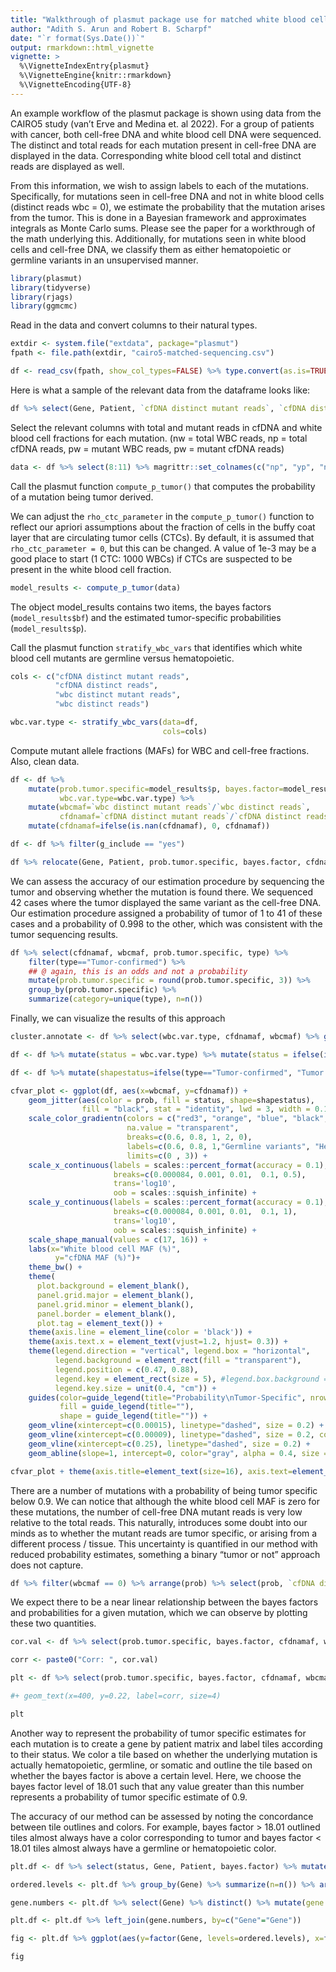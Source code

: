 ```yaml
---
title: "Walkthrough of plasmut package use for matched white blood cell and cell-free DNA mutants sequenced"
author: "Adith S. Arun and Robert B. Scharpf"
date: "`r format(Sys.Date())`"
output: rmarkdown::html_vignette
vignette: >
  %\VignetteIndexEntry{plasmut}
  %\VignetteEngine{knitr::rmarkdown}
  %\VignetteEncoding{UTF-8}
---
```

An example workflow of the plasmut package is shown using data from the CAIRO5 study (van't Erve and Medina et. al 2022). For a group of patients with cancer, both cell-free DNA and white blood cell DNA were sequenced. The distinct and total reads for each mutation present in cell-free DNA are displayed in the data. Corresponding white blood cell total and distinct reads are displayed as well.

From this information, we wish to assign labels to each of the mutations. Specifically, for mutations seen in cell-free DNA and not in white blood cells (distinct reads wbc = 0), we estimate the probability that the mutation arises from the tumor. This is done in a Bayesian framework and approximates integrals as Monte Carlo sums. Please see the paper for a workthrough of the math underlying this. Additionally, for mutations seen in white blood cells and cell-free DNA, we classify them as either hematopoietic or germline variants in an unsupervised manner.

```r
library(plasmut)
library(tidyverse)
library(rjags)
library(ggmcmc)
```

Read in the data and convert columns to their natural types.
```r
extdir <- system.file("extdata", package="plasmut")
fpath <- file.path(extdir, "cairo5-matched-sequencing.csv")

df <- read_csv(fpath, show_col_types=FALSE) %>% type.convert(as.is=TRUE)
```

Here is what a sample of the relevant data from the dataframe looks like:  
```r
df %>% select(Gene, Patient, `cfDNA distinct mutant reads`, `cfDNA distinct reads`, `wbc distinct reads`, `wbc distinct mutant reads`) %>% slice(1:4)
```

Select the relevant columns with total and mutant reads in cfDNA and white blood cell fractions for each mutation. (nw = total WBC reads, np = total cfDNA reads, pw = mutant WBC reads, pw = mutant cfDNA reads)  
```r
data <- df %>% select(8:11) %>% magrittr::set_colnames(c("np", "yp", "nw", "yw")) %>% mutate(yw=ifelse(is.na(yw), 0, yw), nw = ifelse(is.na(nw), 1e8, nw)) %>% as.list()
```

Call the plasmut function `compute_p_tumor()` that computes the probability of a mutation being tumor derived.  

We can adjust the `rho_ctc_parameter` in the `compute_p_tumor()` function to reflect our apriori assumptions about the fraction of cells in the buffy coat layer that are circulating tumor cells (CTCs). By default, it is assumed that `rho_ctc_parameter = 0`, but this can be changed. A value of 1e-3 may be a good place to start (1 CTC: 1000 WBCs) if CTCs are suspected to be present in the white blood cell fraction.  
```r
model_results <- compute_p_tumor(data)
```
The object model_results contains two items, the bayes factors (`model_results$bf`) and the estimated tumor-specific probabilities (`model_results$p`).  


Call the plasmut function `stratify_wbc_vars` that identifies which white blood cell mutants are germline versus hematopoietic.    

```r
cols <- c("cfDNA distinct mutant reads",
          "cfDNA distinct reads",
          "wbc distinct mutant reads",
          "wbc distinct reads")

wbc.var.type <- stratify_wbc_vars(data=df,
                                  cols=cols)
```

Compute mutant allele fractions (MAFs) for WBC and cell-free fractions. Also, clean data.  

```r
df <- df %>%
    mutate(prob.tumor.specific=model_results$p, bayes.factor=model_results$bf, 
           wbc.var.type=wbc.var.type) %>%
    mutate(wbcmaf=`wbc distinct mutant reads`/`wbc distinct reads`,
           cfdnamaf=`cfDNA distinct mutant reads`/`cfDNA distinct reads`) %>%
    mutate(cfdnamaf=ifelse(is.nan(cfdnamaf), 0, cfdnamaf)) 

df <- df %>% filter(g_include == "yes")

df %>% relocate(Gene, Patient, prob.tumor.specific, bayes.factor, cfdnamaf, wbcmaf) %>% head()
```

We can assess the accuracy of our estimation procedure by sequencing the tumor and observing whether the mutation is found there. We sequenced 42 cases where the tumor displayed the same variant as the cell-free DNA. Our estimation procedure assigned a probability of tumor of 1 to 41 of these cases and a probability of 0.998 to the other, which was consistent with the tumor sequencing results.

```r
df %>% select(cfdnamaf, wbcmaf, prob.tumor.specific, type) %>%
    filter(type=="Tumor-confirmed") %>%
    ## @ again, this is an odds and not a probability
    mutate(prob.tumor.specific = round(prob.tumor.specific, 3)) %>%
    group_by(prob.tumor.specific) %>%
    summarize(category=unique(type), n=n())
```

Finally, we can visualize the results of this approach
```r
cluster.annotate <- df %>% select(wbc.var.type, cfdnamaf, wbcmaf) %>% group_by(wbc.var.type) %>% summarize(wbclevel=mean(wbcmaf)) %>% arrange(desc(wbclevel)) %>% filter(!is.na(wbc.var.type))

df <- df %>% mutate(status = wbc.var.type) %>% mutate(status = ifelse(is.na(status), "Likely tumor-specific", wbc.var.type)) %>% mutate(status = ifelse(status==cluster.annotate$wbc.var.type[1], "Germline variants", status)) %>% mutate(status = ifelse(status==cluster.annotate$wbc.var.type[2], "Hematopoietic variants", status)) %>% mutate(prob=status) %>% mutate(prob=ifelse(status=="Likely tumor-specific", prob.tumor.specific, prob)) %>% mutate(prob=ifelse(status=="Germline variants", 2, prob), prob=ifelse(status=="Hematopoietic variants", 0, prob)) %>% mutate(prob=as.numeric(prob))

df <- df %>% mutate(shapestatus=ifelse(type=="Tumor-confirmed", "Tumor confirmed", "Tumor not sequenced"))

cfvar_plot <- ggplot(df, aes(x=wbcmaf, y=cfdnamaf)) +
    geom_jitter(aes(color = prob, fill = status, shape=shapestatus),
                fill = "black", stat = "identity", lwd = 3, width = 0.1, alpha = 0.7) +
    scale_color_gradientn(colors = c("red3", "orange", "blue", "black", "black", "orange"),
                          na.value = "transparent",
                          breaks=c(0.6, 0.8, 1, 2, 0),
                          labels=c(0.6, 0.8, 1,"Germline variants", "Hematopoietic variants"),
                          limits=c(0 , 3)) +
    scale_x_continuous(labels = scales::percent_format(accuracy = 0.1),
                       breaks=c(0.000084, 0.001, 0.01,  0.1, 0.5),
                       trans='log10',
                       oob = scales::squish_infinite) +
    scale_y_continuous(labels = scales::percent_format(accuracy = 0.1),
                       breaks=c(0.000084, 0.001, 0.01,  0.1, 1),
                       trans='log10',
                       oob = scales::squish_infinite) +
    scale_shape_manual(values = c(17, 16)) +
    labs(x="White blood cell MAF (%)",
          y="cfDNA MAF (%)")+
    theme_bw() +
    theme(
      plot.background = element_blank(),
      panel.grid.major = element_blank(),
      panel.grid.minor = element_blank(),
      panel.border = element_blank(),
      plot.tag = element_text()) +
    theme(axis.line = element_line(color = 'black')) +
    theme(axis.text.x = element_text(vjust=1.2, hjust= 0.3)) +
    theme(legend.direction = "vertical", legend.box = "horizontal",
          legend.background = element_rect(fill = "transparent"),
          legend.position = c(0.47, 0.88),
          legend.key = element_rect(size = 5), #legend.box.background = element_rect(colour = "black"),
          legend.key.size = unit(0.4, "cm")) +
    guides(color=guide_legend(title="Probability\nTumor-Specific", nrow = 3),
           fill = guide_legend(title=""),
           shape = guide_legend(title="")) +
    geom_vline(xintercept=c(0.00015), linetype="dashed", size = 0.2) +
    geom_vline(xintercept=c(0.00009), linetype="dashed", size = 0.2, color = NA) +
    geom_vline(xintercept=c(0.25), linetype="dashed", size = 0.2) +
    geom_abline(slope=1, intercept=0, color="gray", alpha = 0.4, size = 0.4)

cfvar_plot + theme(axis.title=element_text(size=16), axis.text=element_text(size=13), legend.text=element_text(size=12), legend.title=element_text(size=14))
```
There are a number of mutations with a probability of being tumor specific below 0.9. We can notice that although the white blood cell MAF is zero for these mutations, the number of cell-free DNA mutant reads is very low relative to the total reads. This naturally, introduces some doubt into our minds as to whether the mutant reads are tumor specific, or arising from a different process / tissue. This uncertainty is quantified in our method with reduced probability estimates, something a binary "tumor or not" approach does not capture.
```r
df %>% filter(wbcmaf == 0) %>% arrange(prob) %>% select(prob, `cfDNA distinct mutant reads`, `cfDNA distinct reads`, `wbc distinct mutant reads`, `wbc distinct reads`, type, Gene, Patient) %>% slice(1:10)
```

We expect there to be a near linear relationship between the bayes factors and probabilities for a given mutation, which we can observe by plotting these two quantities.  
```r
cor.val <- df %>% select(prob.tumor.specific, bayes.factor, cfdnamaf, wbcmaf, Gene, Patient) %>% mutate(logbf=log(bayes.factor)) %>% filter(!is.infinite(logbf)) %>% select(cfdnamaf, logbf) %>% cor(method="spearman") %>% as_tibble() %>% slice(1) %>% pull(logbf) %>% round(2)

corr <- paste0("Corr: ", cor.val)

plt <- df %>% select(prob.tumor.specific, bayes.factor, cfdnamaf, wbcmaf, Gene, Patient) %>% mutate(logbf=log(bayes.factor)) %>% filter(!is.infinite(logbf)) %>% ggplot(aes(x=logbf, y=cfdnamaf)) + geom_point(size=1.5) + theme_bw() + ylab("cfDNA MAF") + xlab("log(Bayes Factor)") + theme(panel.grid.major=element_blank(), panel.grid.minor=element_blank()) + geom_smooth(method="loess", se = F) 

#+ geom_text(x=400, y=0.22, label=corr, size=4)

plt
```

Another way to represent the probability of tumor specific estimates for each mutation is to create a gene by patient matrix and label tiles according to their status. We color a tile based on whether the underlying mutation is actually hematopoietic, germline, or somatic and outline the tile based on whether the bayes factor is above a certain level. Here, we choose the bayes factor level of 18.01 such that any value greater than this number represents a probability of tumor specific estimate of 0.9.  

The accuracy of our method can be assessed by noting the concordance between tile outlines and colors. For example, bayes factor > 18.01 outlined tiles almost always have a color corresponding to tumor and bayes factor < 18.01 tiles almost always have a germline or hematopoietic color. 
```r
plt.df <- df %>% select(status, Gene, Patient, bayes.factor) %>% mutate(border=ifelse(bayes.factor > 18.01, "> 18.01", "Else")) %>% select(-bayes.factor) %>% mutate(alt.source=ifelse(status=="Likely tumor-specific", "Tumor", status)) %>% select(-status)

ordered.levels <- plt.df %>% group_by(Gene) %>% summarize(n=n()) %>% arrange(desc(n)) %>% pull(Gene)

gene.numbers <- plt.df %>% select(Gene) %>% distinct() %>% mutate(gene.num=1:n())

plt.df <- plt.df %>% left_join(gene.numbers, by=c("Gene"="Gene"))

fig <- plt.df %>% ggplot(aes(y=factor(Gene, levels=ordered.levels), x=factor(Patient), fill=alt.source, color=border)) + geom_tile(size=1.25, alpha=0.7, width=0.85, height=0.75) + theme_minimal() + ylab("Gene") + xlab("Patient") + theme(panel.grid.major=element_blank()) + theme(axis.text.x=element_blank()) + scale_color_manual(values=c("firebrick", "darkblue"), name="Bayes Factor") + scale_fill_manual(values=c("mediumorchid", "cornflowerblue", "sienna"), name="Alteration\nSource")

fig
```
